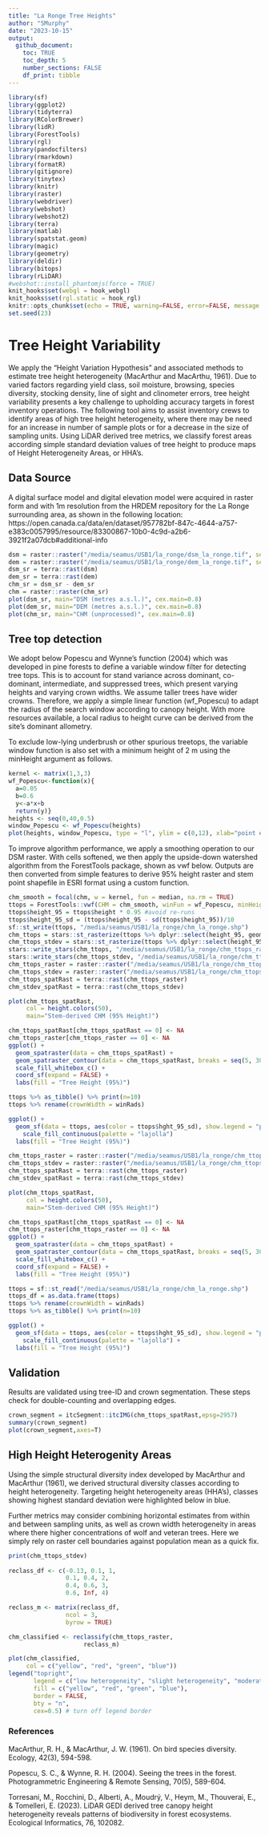 ```yaml
---
title: "La Ronge Tree Heights"
author: "SMurphy"
date: "2023-10-15"
output: 
  github_document:
    toc: TRUE
    toc_depth: 5
    number_sections: FALSE
    df_print: tibble
---
```


```r
library(sf)
library(ggplot2)
library(tidyterra)
library(RColorBrewer)
library(lidR)
library(ForestTools)
library(rgl)
library(pandocfilters)
library(rmarkdown)
library(formatR)
library(gitignore)
library(tinytex)
library(knitr)
library(raster)
library(webdriver)
library(webshot)
library(webshot2)
library(terra)
library(matlab)
library(spatstat.geom)
library(magic)
library(geometry)
library(deldir)
library(bitops)
library(rLiDAR)
#webshot::install_phantomjs(force = TRUE)
knit_hooks$set(webgl = hook_webgl)
knit_hooks$set(rgl.static = hook_rgl)
knitr::opts_chunk$set(echo = TRUE, warning=FALSE, error=FALSE, message = FALSE)
set.seed(23)
```

# Tree Height Variability

We apply the “Height Variation Hypothesis” and associated methods to estimate tree height heterogeneity (MacArthur and MacArthu, 1961). Due to varied factors regarding yield class, soil moisture, browsing, species diversity, stocking density, line of sight and clinometer errors, tree height variability presents a key challenge to upholding accuracy targets in forest inventory operations. The following tool aims to assist inventory crews to identify areas of high tree height heterogeneity, where there may be need for an increase in number of sample plots or for a decrease in the size of sampling units. Using LiDAR derived tree metrics, we classify forest areas according simple standard deviation values of tree height to produce maps of Height Heterogeneity Areas, or HHA's.


## Data Source

A digital surface model and digital elevation model were acquired in raster form and with 1m resolution from the HRDEM repository for the La Ronge surrounding area, as shown in the following location: https://open.canada.ca/data/en/dataset/957782bf-847c-4644-a757-e383c0057995/resource/83300867-10b0-4c9d-a2b6-3921f2a07dcb#additional-info

```r
dsm = raster::raster("/media/seamus/USB1/la_ronge/dsm_la_ronge.tif", select = 'xyzcr', filter = '-drop_class 19')
dem = raster::raster("/media/seamus/USB1/la_ronge/dem_la_ronge.tif", select = 'xyzcr', filter = '-drop_class 19')
dsm_sr = terra::rast(dsm)
dem_sr = terra::rast(dem)
chm_sr = dsm_sr - dem_sr
chm = raster::raster(chm_sr)
plot(dsm_sr, main="DSM (metres a.s.l.)", cex.main=0.8)
plot(dem_sr, main="DEM (metres a.s.l.)", cex.main=0.8)
plot(chm_sr, main="CHM (unprocessed)", cex.main=0.8)
```

## Tree top detection 

We adopt below Popescu and Wynne's function (2004) which was developed in pine forests to define a variable window filter for detecting tree tops. This is to account for stand variance across dominant, co-dominant, intermediate, and suppressed trees, which present varying heights and varying crown widths. We assume taller trees have wider crowns. Therefore, we apply a simple linear function (wf_Popescu) to adapt the radius of the search window according to canopy height. With more resources available, a local radius to height curve can be derived from the site's dominant allometry. 

To exclude low-lying underbrush or other spurious treetops, the variable window function is also set with a minimum height of 2 m using the minHeight argument as follows. 

```r
kernel <- matrix(1,3,3)
wf_Popescu<-function(x){ 
  a=0.05
  b=0.6 
  y<-a*x+b 
  return(y)}
heights <- seq(0,40,0.5)
window_Popescu <- wf_Popescu(heights)
plot(heights, window_Popescu, type = "l", ylim = c(0,12), xlab="point elevation (m)", ylab="window diameter (m)", main='Variable Window Function (Popescu & Wynne 2004)')
```

To improve algorithm performance, we apply a smoothing operation to our DSM raster. With cells softened, we then apply the upside-down watershed algorithm from the ForestTools package, shown as vwf below. Outputs are then converted from simple features to derive 95% height raster and stem point shapefile in ESRI format using a custom function.   

```r
chm_smooth = focal(chm, w = kernel, fun = median, na.rm = TRUE) 
ttops = ForestTools::vwf(CHM = chm_smooth, winFun = wf_Popescu, minHeight = 2)
ttops$height_95 = ttops$height * 0.95 #avoid re-runs
ttops$height_95_sd = (ttops$height_95 - sd(ttops$height_95))/10
sf::st_write(ttops, "/media/seamus/USB1/la_ronge/chm_la_ronge.shp")
chm_ttops = stars::st_rasterize(ttops %>% dplyr::select(height_95, geometry))
chm_ttops_stdev = stars::st_rasterize(ttops %>% dplyr::select(height_95_sd, geometry))
stars::write_stars(chm_ttops, "/media/seamus/USB1/la_ronge/chm_ttops_raster.tif")
stars::write_stars(chm_ttops_stdev, "/media/seamus/USB1/la_ronge/chm_ttops_stdev.tif")
chm_ttops_raster = raster::raster("/media/seamus/USB1/la_ronge/chm_ttops_raster.tif")
chm_ttops_stdev = raster::raster("/media/seamus/USB1/la_ronge/chm_ttops_stdev.tif")
chm_ttops_spatRast = terra::rast(chm_ttops_raster)
chm_stdev_spatRast = terra::rast(chm_ttops_stdev)

plot(chm_ttops_spatRast, 
     col = height.colors(50), 
     main="Stem-derived CHM (95% Height)")

chm_ttops_spatRast[chm_ttops_spatRast == 0] <- NA
chm_ttops_raster[chm_ttops_raster == 0] <- NA
ggplot() +
  geom_spatraster(data = chm_ttops_spatRast) +
  geom_spatraster_contour(data = chm_ttops_spatRast, breaks = seq(5, 30, 5)) +
  scale_fill_whitebox_c() +
  coord_sf(expand = FALSE) +
  labs(fill = "Tree Height (95%)")

ttops %>% as_tibble() %>% print(n=10)
ttops %>% rename(crownWidth = winRads)

ggplot() +
  geom_sf(data = ttops, aes(color = ttops$hght_95_sd), show.legend = "point", size = 0.05, shape = ".") +
    scale_fill_continuous(palette = "lajolla")
  labs(fill = "Tree Height (95%)")
```

```r
chm_ttops_raster = raster::raster("/media/seamus/USB1/la_ronge/chm_ttops_raster.tif")
chm_ttops_stdev = raster::raster("/media/seamus/USB1/la_ronge/chm_ttops_stdev.tif")
chm_ttops_spatRast = terra::rast(chm_ttops_raster)
chm_stdev_spatRast = terra::rast(chm_ttops_stdev)

plot(chm_ttops_spatRast, 
     col = height.colors(50), 
     main="Stem-derived CHM (95% Height)")

chm_ttops_spatRast[chm_ttops_spatRast == 0] <- NA
chm_ttops_raster[chm_ttops_raster == 0] <- NA
ggplot() +
  geom_spatraster(data = chm_ttops_spatRast) +
  geom_spatraster_contour(data = chm_ttops_spatRast, breaks = seq(5, 30, 5)) +
  scale_fill_whitebox_c() +
  coord_sf(expand = FALSE) +
  labs(fill = "Tree Height (95%)")

ttops = sf::st_read("/media/seamus/USB1/la_ronge/chm_la_ronge.shp")
ttops_df = as.data.frame(ttops)
ttops %>% rename(crownWidth = winRads)
ttops %>% as_tibble() %>% print(n=10)
```

```r
ggplot() +
  geom_sf(data = ttops, aes(color = ttops$hght_95_sd), show.legend = "point", size = 0.05, shape = ".") +
    scale_fill_continuous(palette = "lajolla") + 
  labs(fill = "Tree Height (95%)")
```

## Validation

Results are validated using tree-ID and crown segmentation. These steps check for double-counting and overlapping edges. 

```r
crown_segment = itcSegment::itcIMG(chm_ttops_spatRast,epsg=2957)
summary(crown_segment)
plot(crown_segment,axes=T)
```


## High Height Heterogenity Areas

Using the simple structural diversity index developed by MacArthur and MacArthur (1961), we derived structural diversity classes according to height heterogeneity. Targeting height heterogeneity areas (HHA's), classes showing highest standard deviation were highlighted below in blue. 

Further metrics may consider combining horizontal estimates from within and between sampling units, as well as crown width heterogeneity in areas where there higher concentrations of wolf and veteran trees. Here we simply rely on raster cell boundaries against population mean  as a quick fix. 

```r

print(chm_ttops_stdev)
     
reclass_df <- c(-0.13, 0.1, 1,
                0.1, 0.4, 2,
                0.4, 0.6, 3,
                0.6, Inf, 4)

reclass_m <- matrix(reclass_df,
                ncol = 3,
                byrow = TRUE)

chm_classified <- reclassify(chm_ttops_raster,
                     reclass_m)

plot(chm_classified,
     col = c("yellow", "red", "green", "blue"))
legend("topright",
       legend = c("low heterogeneity", "slight heterogeneity", "moderate heterogeneity", "HHAs"),
       fill = c("yellow", "red", "green", "blue"),
       border = FALSE,
       bty = "n",
       cex=0.5) # turn off legend border
```


### References

MacArthur, R. H., & MacArthur, J. W. (1961). On bird species diversity. Ecology, 42(3), 594-598.

Popescu, S. C., & Wynne, R. H. (2004). Seeing the trees in the forest. Photogrammetric Engineering & Remote Sensing, 70(5), 589-604.

Torresani, M., Rocchini, D., Alberti, A., Moudrý, V., Heym, M., Thouverai, E., & Tomelleri, E. (2023). LiDAR GEDI derived tree canopy height heterogeneity reveals patterns of biodiversity in forest ecosystems. Ecological Informatics, 76, 102082.
